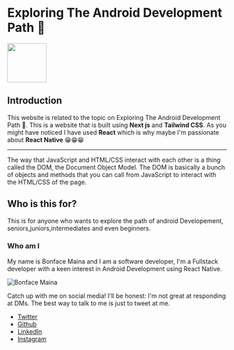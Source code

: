 
# Exploring The Android Development Path 📱

<div className="w-auto px-2 pt-16 pb-8 mx-auto sm:pt-24 lg:px-8">
  <div className="w-auto grid grid-cols-2">
    <img src="./android2.png" height="90" />
  </div>
</div>

## Introduction

This website is related to the topic on Exploring The Android Development Path 📱. This is a website that is built using **Next js** and **Tailwind CSS**.
As you might have noticed I have used **React** which is why maybe I'm passionate about **React Native** 😁😁😁

<Features type="android" />

---

The way that JavaScript and HTML/CSS interact with each other is a thing called the DOM, the Document Object Model.
The DOM is basically a bunch of objects and methods that you can call from JavaScript to interact with the HTML/CSS of the page.

## Who is this for?

This is for anyone who wants to explore the path of android Developement, seniors,juniors,intermediates and even beginners.

### Who am I

My name is Bonface Maina and I am a software developer, I'm a Fullstack developer with a keen interest in Android Development using React Native.

![Bonface Maina](/mapema.jpeg)

Catch up with me on social media! I'll be honest: I'm not great at responding at DMs. The best way to talk to me is just to tweet at me.

- [Twitter](https://twitter.com/twinbro10)
- [Github](https://github.com/bonface221)
- [LinkedIn](http://linkedin.com/in/bonface-maina-a7b834235)
- [Instagram](https://www.instagram.com/twinbro10/)
